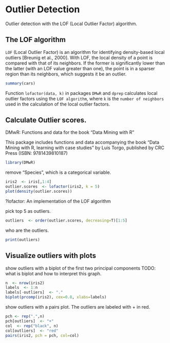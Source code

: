 Outlier Detection
=====

Outlier detection with the LOF (Local Outlier Factor) algorithm.

The LOF algorithm
-----
`LOF` (Local Outlier Factor) is an algorithm for identifying density-based local outliers [Breunig et al., 2000]. With LOF, the local density of a point is compared with that of its neighbors. If the former is significantly lower than the latter (with an LOF value greater than one), the point is in a sparser region than its neighbors, which suggests it be an outlier.

```r
summary(cars)
```

Function `lofactor(data, k)` in packages `DMwR` and `dprep` calculates local outlier factors using the `LOF algorithm`, where `k` is the `number of neighbors` used in the calculation of the local outlier factors.

Calculate Outlier scores.
----

DMwR: Functions and data for the book "Data Mining with R"

This package includes functions and data accompanying the book "Data Mining with R, learning with case studies" by Luis Torgo, published by CRC Press (ISBN: 9781439810187)

```r
library(DMwR)
```


remove "Species", which is a categorical variable. 

```r
iris2  <- iris[,1:4]
outlier.scores  <- lofactor(iris2, k = 5)
plot(density(outlier.scores))
```
?lofactor: An implementation of the LOF algorithm

pick top 5 as outliers.
```r
outliers  <- order(outlier.scores, decreasing=T)[1:5]
```

who are the outliers. 
```r
print(outliers)
```


Visualize outliers with plots
---------

show outliers with a biplot of the first two principal components
TODO: what is biplot and how to interpret this graph.
```r
n  <- nrow(iris2)
labels  <- 1:n
labels[-outliers]  <- "."
biplot(prcomp(iris2), cex=0.8, xlabs=labels)
```

show outliers with a pairs plot. The outliers are labeled with + in red.

```r
pch <- rep(".",n)
pch[outliers]  <- "+"
col  <- rep("black", n)
col[outliers]  <- "red"
pairs(iris2, pch = pch, col=col)
```

